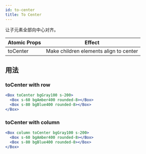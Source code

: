 ```yaml
---
id: to-center
title: To Center
---
```


让子元素全部向中心对齐。

| Atomic Props | Effect                                 |
| ------------ | -------------------------------------- |
| toCenter     | Make children elements align to center |

## 用法

### toCenter with row

```jsx live
<Box toCenter bgGray100 s-200>
  <Box s-60 bgAmber400 rounded-8></Box>
  <Box s-80 bgBlue400 rounded-8></Box>
</Box>
```

### toCenter with column

```jsx live
<Box column toCenter bgGray100 s-200>
  <Box s-60 bgAmber400 rounded-8></Box>
  <Box s-80 bgBlue400 rounded-8></Box>
</Box>
```
